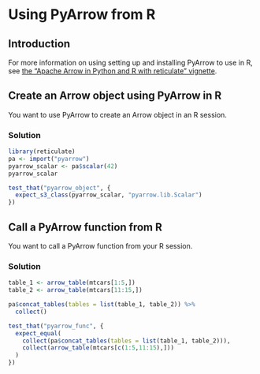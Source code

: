 # Using PyArrow from R

## Introduction

For more information on using setting up and installing PyArrow to use in R, see 
[the "Apache Arrow in Python and R with reticulate" vignette](https://arrow.apache.org/docs/r/articles/python.html). 

## Create an Arrow object using PyArrow in R

You want to use PyArrow to create an Arrow object in an R session.

### Solution

```r
library(reticulate)
pa <- import("pyarrow")
pyarrow_scalar <- pa$scalar(42)
pyarrow_scalar
```
```r
test_that("pyarrow_object", {
  expect_s3_class(pyarrow_scalar, "pyarrow.lib.Scalar")
})
```

## Call a PyArrow function from R

You want to call a PyArrow function from your R session.

### Solution

```r
table_1 <- arrow_table(mtcars[1:5,])
table_2 <- arrow_table(mtcars[11:15,])

pa$concat_tables(tables = list(table_1, table_2)) %>%
  collect()
```
```r
test_that("pyarrow_func", {
  expect_equal(
    collect(pa$concat_tables(tables = list(table_1, table_2))),
    collect(arrow_table(mtcars[c(1:5,11:15),]))
  )
})
```

